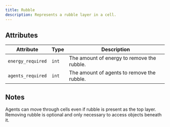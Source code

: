 ```yaml
---
title: Rubble
description: Represents a rubble layer in a cell.
---
```


## Attributes

| Attribute | Type | Description                         |
|-----------|------|-------------------------------------|
| `energy_required` | `int` | The amount of energy to remove the rubble. |
| `agents_required` | `int` | The amount of agents to remove the rubble. |

## Notes

Agents can move through cells even if rubble is present as the top layer. Removing rubble is optional
and only necessary to access objects beneath it.


